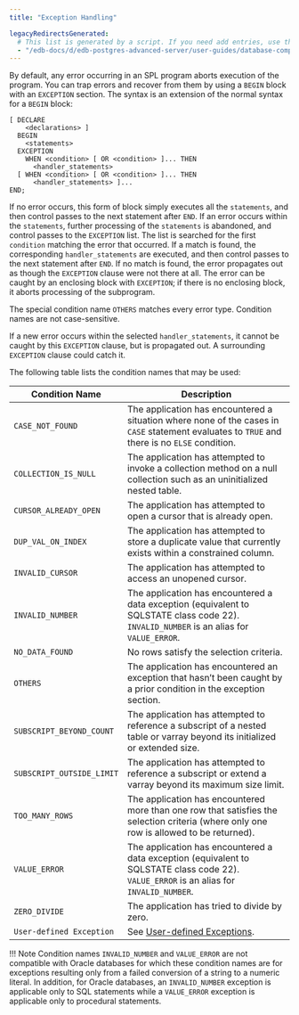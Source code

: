 ```yaml
---
title: "Exception Handling"

legacyRedirectsGenerated:
  # This list is generated by a script. If you need add entries, use the `legacyRedirects` key.
  - "/edb-docs/d/edb-postgres-advanced-server/user-guides/database-compatibility-stored-procedural-language-guide/13/exception_handling.html"
---
```


<div id="exception_handling" class="registered_link"></div>

By default, any error occurring in an SPL program aborts execution of the program. You can trap errors and recover from them by using a `BEGIN` block with an `EXCEPTION` section. The syntax is an extension of the normal syntax for a `BEGIN` block:

```text
[ DECLARE
    <declarations> ]
  BEGIN
    <statements>
  EXCEPTION
    WHEN <condition> [ OR <condition> ]... THEN
      <handler_statements>
  [ WHEN <condition> [ OR <condition> ]... THEN
      <handler_statements> ]...
END;
```

If no error occurs, this form of block simply executes all the `statements`, and then control passes to the next statement after `END`. If an error occurs within the `statements`, further processing of the `statements` is abandoned, and control passes to the `EXCEPTION` list. The list is searched for the first `condition` matching the error that occurred. If a match is found, the corresponding `handler_statements` are executed, and then control passes to the next statement after `END`. If no match is found, the error propagates out as though the `EXCEPTION` clause were not there at all. The error can be caught by an enclosing block with `EXCEPTION`; if there is no enclosing block, it aborts processing of the subprogram.

The special condition name `OTHERS` matches every error type. Condition names are not case-sensitive.

If a new error occurs within the selected `handler_statements`, it cannot be caught by this `EXCEPTION` clause, but is propagated out. A surrounding `EXCEPTION` clause could catch it.

The following table lists the condition names that may be used:

| Condition Name            | Description                                                                                                                                   |
| ------------------------- | --------------------------------------------------------------------------------------------------------------------------------------------- |
| `CASE_NOT_FOUND`          | The application has encountered a situation where none of the cases in `CASE` statement evaluates to `TRUE` and there is no `ELSE` condition. |
| `COLLECTION_IS_NULL`      | The application has attempted to invoke a collection method on a null collection such as an uninitialized nested table.                       |
| `CURSOR_ALREADY_OPEN`     | The application has attempted to open a cursor that is already open.                                                                          |
| `DUP_VAL_ON_INDEX`        | The application has attempted to store a duplicate value that currently exists within a constrained column.                                   |
| `INVALID_CURSOR`          | The application has attempted to access an unopened cursor.                                                                                   |
| `INVALID_NUMBER`          | The application has encountered a data exception (equivalent to SQLSTATE class code 22). `INVALID_NUMBER` is an alias for `VALUE_ERROR`.      |
| `NO_DATA_FOUND`           | No rows satisfy the selection criteria.                                                                                                       |
| `OTHERS`                  | The application has encountered an exception that hasn’t been caught by a prior condition in the exception section.                           |
| `SUBSCRIPT_BEYOND_COUNT`  | The application has attempted to reference a subscript of a nested table or varray beyond its initialized or extended size.                   |
| `SUBSCRIPT_OUTSIDE_LIMIT` | The application has attempted to reference a subscript or extend a varray beyond its maximum size limit.                                      |
| `TOO_MANY_ROWS`           | The application has encountered more than one row that satisfies the selection criteria (where only one row is allowed to be returned).       |
| `VALUE_ERROR`             | The application has encountered a data exception (equivalent to SQLSTATE class code 22). `VALUE_ERROR` is an alias for `INVALID_NUMBER`.      |
| `ZERO_DIVIDE`             | The application has tried to divide by zero.                                                                                                  |
| `User-defined Exception`  | See [User-defined Exceptions](08_user_defined_exceptions/#user_defined_exceptions).                                                           |

!!! Note
    Condition names `INVALID_NUMBER` and `VALUE_ERROR` are not compatible with Oracle databases for which these condition names are for exceptions resulting only from a failed conversion of a string to a numeric literal. In addition, for Oracle databases, an `INVALID_NUMBER` exception is applicable only to SQL statements while a `VALUE_ERROR` exception is applicable only to procedural statements.
